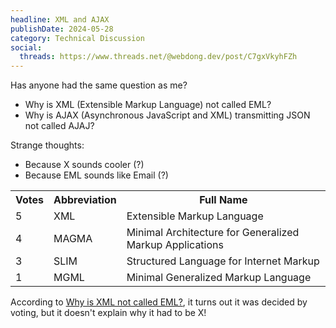 ```yaml
---
headline: XML and AJAX
publishDate: 2024-05-28
category: Technical Discussion
social:
  threads: https://www.threads.net/@webdong.dev/post/C7gxVkyhFZh
---
```


Has anyone had the same question as me?

- Why is XML (Extensible Markup Language) not called EML?
- Why is AJAX (Asynchronous JavaScript and XML) transmitting JSON not called AJAJ?

Strange thoughts:

- Because X sounds cooler (?)
- Because EML sounds like Email (?)

<table>
  <tr>
    <th>Votes</th>
    <th>Abbreviation</th>
    <th>Full Name</th>
  </tr>
  <tr>
    <td>5</td>
    <td>XML</td>
    <td>Extensible Markup Language</td>
  </tr>
  <tr>
    <td>4</td>
    <td>MAGMA</td>
    <td>Minimal Architecture for Generalized Markup Applications</td>
  </tr>
  <tr>
    <td>3</td>
    <td>SLIM</td>
    <td>Structured Language for Internet Markup</td>
  </tr>
  <tr>
    <td>1</td>
    <td>MGML</td>
    <td>Minimal Generalized Markup Language</td>
  </tr>
</table>

According to [Why is XML not called EML?](https://softwareengineering.stackexchange.com/questions/88405/why-is-xml-not-called-eml), it turns out it was decided by voting, but it doesn't explain why it had to be X!
